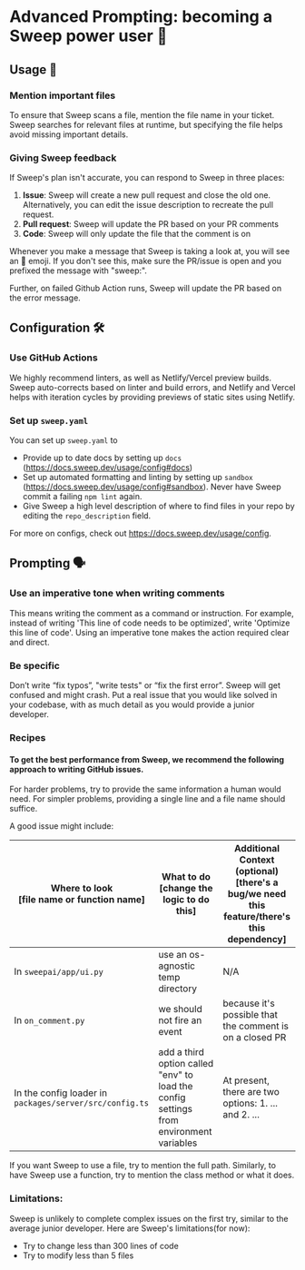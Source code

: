 # Advanced Prompting: becoming a Sweep power user 🧠

## Usage 📖

### Mention important files

To ensure that Sweep scans a file, mention the file name in your ticket. Sweep searches for relevant files at runtime, but specifying the file helps avoid missing important details.

### Giving Sweep feedback

If Sweep's plan isn't accurate, you can respond to Sweep in three places:

1. **Issue**: Sweep will create a new pull request and close the old one. Alternatively, you can edit the issue description to recreate the pull request.
2. **Pull request**: Sweep will update the PR based on your PR comments
3. **Code**: Sweep will only update the file that the comment is on

Whenever you make a message that Sweep is taking a look at, you will see an 👀 emoji. If you don't see this, make sure the PR/issue is open and you prefixed the message with "sweep:".

Further, on failed Github Action runs, Sweep will update the PR based on the error message.

## Configuration 🛠️

### Use GitHub Actions

We highly recommend linters, as well as Netlify/Vercel preview builds. Sweep auto-corrects based on linter and build errors, and Netlify and Vercel helps with iteration cycles by providing previews of static sites using Netlify.

### Set up `sweep.yaml`

You can set up `sweep.yaml` to
* Provide up to date docs by setting up `docs` (https://docs.sweep.dev/usage/config#docs)
* Set up automated formatting and linting by setting up `sandbox` (https://docs.sweep.dev/usage/config#sandbox). Never have Sweep commit a failing `npm lint` again.
* Give Sweep a high level description of where to find files in your repo by editing the `repo_description` field.

For more on configs, check out https://docs.sweep.dev/usage/config.

## Prompting 🗣️

### Use an imperative tone when writing comments

This means writing the comment as a command or instruction. For example, instead of writing 'This line of code needs to be optimized', write 'Optimize this line of code'. Using an imperative tone makes the action required clear and direct.

### Be specific

Don’t write “fix typos”, "write tests" or “fix the first error”. Sweep will get confused and might crash. Put a real issue that you would like solved in your codebase, with as much detail as you would provide a junior developer.

### Recipes

#### To get the best performance from Sweep, we recommend the following approach to writing GitHub issues.
For harder problems, try to provide the same information a human would need. For simpler problems, providing a single line and a file name should suffice.

A good issue might include:

| Where to look <br/> **[file name or function name]**     | What to do <br/> **[change the logic to do this]**                                      | Additional Context (optional) <br/> **[there's a bug/we need this feature/there's this dependency]** |
|---------------------------------------------------------|----------------------------------------------------------------------------------------|-----------------------------------------------------------------------------------------------------|
| In `sweepai/app/ui.py`                                  | use an os-agnostic temp directory                                                      | N/A                                                                                                 |
| In `on_comment.py`                                      | we should not fire an event                                                            | because it's possible that the comment is on a closed PR                                            |
| In the config loader in `packages/server/src/config.ts` | add a third option called "env" to load the config settings from environment variables | At present, there are two options:  1. ... and 2. ...                                               |

If you want Sweep to use a file, try to mention the full path. Similarly, to have Sweep use a function, try to mention the class method or what it does.

### Limitations:
Sweep is unlikely to complete complex issues on the first try, similar to the average junior developer. Here are Sweep's limitations(for now):
- Try to change less than 300 lines of code
- Try to modify less than 5 files
